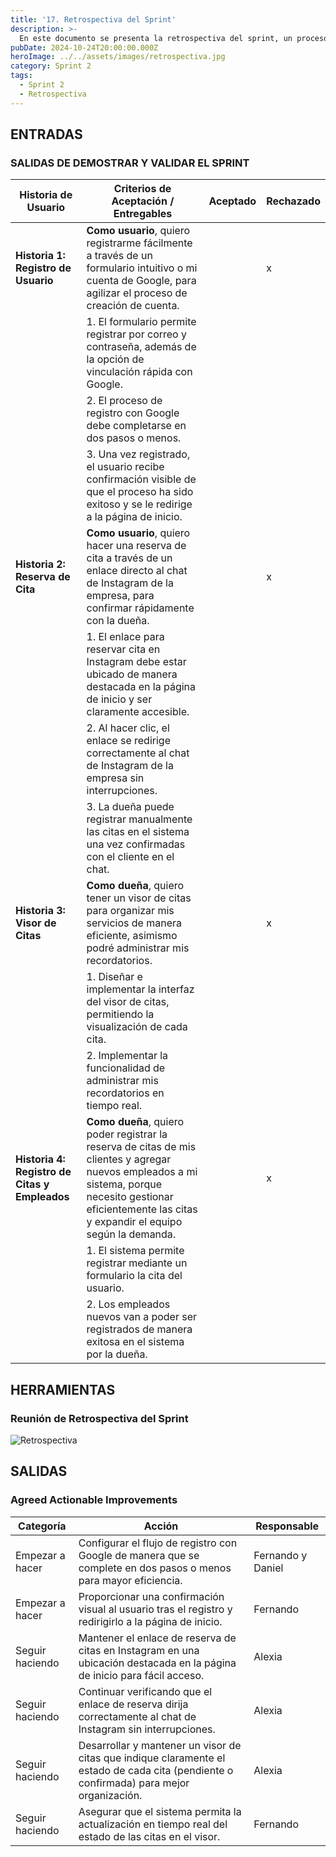 ```yaml
---
title: '17. Retrospectiva del Sprint'
description: >-
  En este documento se presenta la retrospectiva del sprint, un proceso clave en la metodología Scrum donde el equipo reflexiona sobre el trabajo realizado durante el sprint anterior. Se evalúan los éxitos, las dificultades encontradas y se identifican oportunidades de mejora. El objetivo es fomentar la autoevaluación y la mejora continua del equipo para optimizar el rendimiento en futuros sprints.
pubDate: 2024-10-24T20:00:00.000Z
heroImage: ../../assets/images/retrospectiva.jpg
category: Sprint 2
tags:
  - Sprint 2
  - Retrospectiva
---
```


## ENTRADAS

### SALIDAS DE DEMOSTRAR Y VALIDAR EL SPRINT

| **Historia de Usuario**  | **Criterios de Aceptación / Entregables**                                                                                                                                                                                                                          | **Aceptado** | **Rechazado** |
|--------------------------|-------------------------------------------------------------------------------------------------------------------------------------------------------------------------------------------------------------------------------------------------------------------|--------------|----------------|
| **Historia 1: Registro de Usuario** | **Como usuario**, quiero registrarme fácilmente a través de un formulario intuitivo o mi cuenta de Google, para agilizar el proceso de creación de cuenta.                                                                                               |              | x              |
|                          | 1. El formulario permite registrar por correo y contraseña, además de la opción de vinculación rápida con Google.                                                                                                                                                |              |                |
|                          | 2. El proceso de registro con Google debe completarse en dos pasos o menos.                                                                                                                                                                                        |              |                |
|                          | 3. Una vez registrado, el usuario recibe confirmación visible de que el proceso ha sido exitoso y se le redirige a la página de inicio.                                                                                                                            |              |                |
| **Historia 2: Reserva de Cita**    | **Como usuario**, quiero hacer una reserva de cita a través de un enlace directo al chat de Instagram de la empresa, para confirmar rápidamente con la dueña.                                                                                               |              | x              |
|                          | 1. El enlace para reservar cita en Instagram debe estar ubicado de manera destacada en la página de inicio y ser claramente accesible.                                                                                                                            |              |                |
|                          | 2. Al hacer clic, el enlace se redirige correctamente al chat de Instagram de la empresa sin interrupciones.                                                                                                                                                         |              |                |
|                          | 3. La dueña puede registrar manualmente las citas en el sistema una vez confirmadas con el cliente en el chat.                                                                                                                                                       |              |                |
| **Historia 3: Visor de Citas**     | **Como dueña**, quiero tener un visor de citas para organizar mis servicios de manera eficiente, asimismo podré administrar mis recordatorios.                                                                                                                |              | x              |
|                          | 1. Diseñar e implementar la interfaz del visor de citas, permitiendo la visualización de cada cita.                                                                                                                                                                 |              |                |
|                          | 2. Implementar la funcionalidad de administrar mis recordatorios en tiempo real.                                                                                                                                                                                    |              |                |
| **Historia 4: Registro de Citas y Empleados** | **Como dueña**, quiero poder registrar la reserva de citas de mis clientes y agregar nuevos empleados a mi sistema, porque necesito gestionar eficientemente las citas y expandir el equipo según la demanda. |              | x              |
|                          | 1. El sistema permite registrar mediante un formulario la cita del usuario.                                                                                                                                                                                        |              |                |
|                          | 2. Los empleados nuevos van a poder ser registrados de manera exitosa en el sistema por la dueña.                                                                                                                                                                  |              |                |

## HERRAMIENTAS

### Reunión de Retrospectiva del Sprint

![Retrospectiva](../../assets/images/priorizado.jpeg)

## SALIDAS

### Agreed Actionable Improvements

| **Categoría**         | **Acción**                                                                                                                               | **Responsable**    |
| --------------------- | ----------------------------------------------------------------------------------------------------------------------------------------- | ------------------ |
| Empezar a hacer       | Configurar el flujo de registro con Google de manera que se complete en dos pasos o menos para mayor eficiencia.                          | Fernando y Daniel  |
| Empezar a hacer       | Proporcionar una confirmación visual al usuario tras el registro y redirigirlo a la página de inicio.                                     | Fernando           |
| Seguir haciendo       | Mantener el enlace de reserva de citas en Instagram en una ubicación destacada en la página de inicio para fácil acceso.                   | Alexia             |
| Seguir haciendo       | Continuar verificando que el enlace de reserva dirija correctamente al chat de Instagram sin interrupciones.                              | Alexia             |
| Seguir haciendo       | Desarrollar y mantener un visor de citas que indique claramente el estado de cada cita (pendiente o confirmada) para mejor organización. | Alexia             |
| Seguir haciendo       | Asegurar que el sistema permita la actualización en tiempo real del estado de las citas en el visor.                                      | Fernando           |

